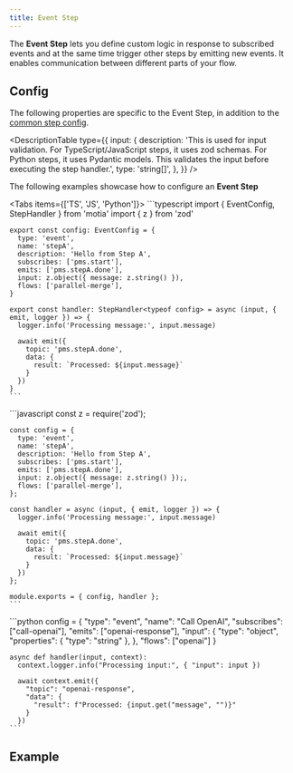```yaml
---
title: Event Step
---
```


The **Event Step** lets you define custom logic in response to subscribed events and at the same time trigger other steps by emitting new events. It enables communication between different parts of your flow.

## Config

The following properties are specific to the Event Step, in addition to the [common step config](/docs/concepts/steps/defining-steps#config).

<DescriptionTable
  type={{
    input: {
      description:
        'This is used for input validation. For TypeScript/JavaScript steps, it uses zod schemas. For Python steps, it uses Pydantic models. This validates the input before executing the step handler.',
      type: 'string[]',
    },
  }}
/>

The following examples showcase how to configure an **Event Step**

<Tabs  items={['TS', 'JS', 'Python']}>
  <Tab value="TS">
    ```typescript
    import { EventConfig, StepHandler } from 'motia'
    import { z } from 'zod'

    export const config: EventConfig = {
      type: 'event',
      name: 'stepA',
      description: 'Hello from Step A',
      subscribes: ['pms.start'],
      emits: ['pms.stepA.done'],
      input: z.object({ message: z.string() }),
      flows: ['parallel-merge'],
    }

    export const handler: StepHandler<typeof config> = async (input, { emit, logger }) => {
      logger.info('Processing message:', input.message)

      await emit({
        topic: 'pms.stepA.done',
        data: {
          result: `Processed: ${input.message}`
        }
      })
    }
    ```
  </Tab>
  <Tab value="JS">
    ```javascript
    const z = require('zod');

    const config = {
      type: 'event',
      name: 'stepA',
      description: 'Hello from Step A',
      subscribes: ['pms.start'],
      emits: ['pms.stepA.done'],
      input: z.object({ message: z.string() });,
      flows: ['parallel-merge'],
    };

    const handler = async (input, { emit, logger }) => {
      logger.info('Processing message:', input.message)

      await emit({
        topic: 'pms.stepA.done',
        data: {
          result: `Processed: ${input.message}`
        }
      })
    };

    module.exports = { config, handler };
    ```
  </Tab>
  <Tab value="Python">
    ```python
    config = {
      "type": "event",
      "name": "Call OpenAI",
      "subscribes": ["call-openai"], 
      "emits": ["openai-response"],
      "input": {
        "type": "object",
        "properties": { "type": "string" },
      },
      "flows": ["openai"]
    }

    async def handler(input, context):
      context.logger.info("Processing input:", { "input": input })

      await context.emit({
        "topic": "openai-response",
        "data": {
          "result": f"Processed: {input.get("message", "")}"
        }
      })
    ```
  </Tab>
</Tabs>

## Example
